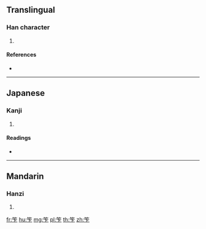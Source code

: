 {{character info/new}}
==Translingual==

===Han character===
{{Han char|rn=118|rad=竹|as=04|sn=10|four=|canj=HYY}}

# {{defn|Han|sort=竹04}}

====References====
* {{Han ref|kx=0878.160|dkj=25868|dj=1306.270|hdz=52952.050|uh=7B07|ud=31495}}

----

==Japanese==

===Kanji===
{{ja-kanji|grade=|rs=竹04}}

# {{defn|lang=ja|sort=竹04}}

====Readings====
* {{ja-readings|on=[[さん]] (san)|kun=[[かぞえる]] (kazoeru)|nanori=}}

----

==Mandarin==

===Hanzi===
{{cmn-hanzi|pin=[[suàn]] ([[suan4]])|wg=suan<sup>4</sup>}}

# {{defn|lang=cmn|sort=竹04}}

[[fr:笇]]
[[hu:笇]]
[[mg:笇]]
[[pl:笇]]
[[th:笇]]
[[zh:笇]]